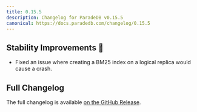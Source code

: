 ```yaml
---
title: 0.15.5
description: Changelog for ParadeDB v0.15.5
canonical: https://docs.paradedb.com/changelog/0.15.5
---
```


## Stability Improvements 💪

- Fixed an issue where creating a BM25 index on a logical replica would cause a crash.

## Full Changelog

The full changelog is available [on the GitHub Release](https://github.com/paradedb/paradedb/releases/tag/v0.15.5).
